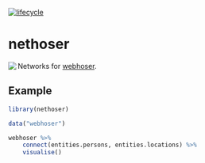 [![lifecycle](https://img.shields.io/badge/lifecycle-experimental-orange.svg)](https://www.tidyverse.org/lifecycle/#experimental)

# nethoser

<img src="logo.png" style="max-height:200px;" align="left"/>

Networks for [webhoser](https://webhoser.john-coene.com/).

## Example

```r
library(nethoser)

data("webhoser")

webhoser %>%
    connect(entities.persons, entities.locations) %>%
    visualise()
```